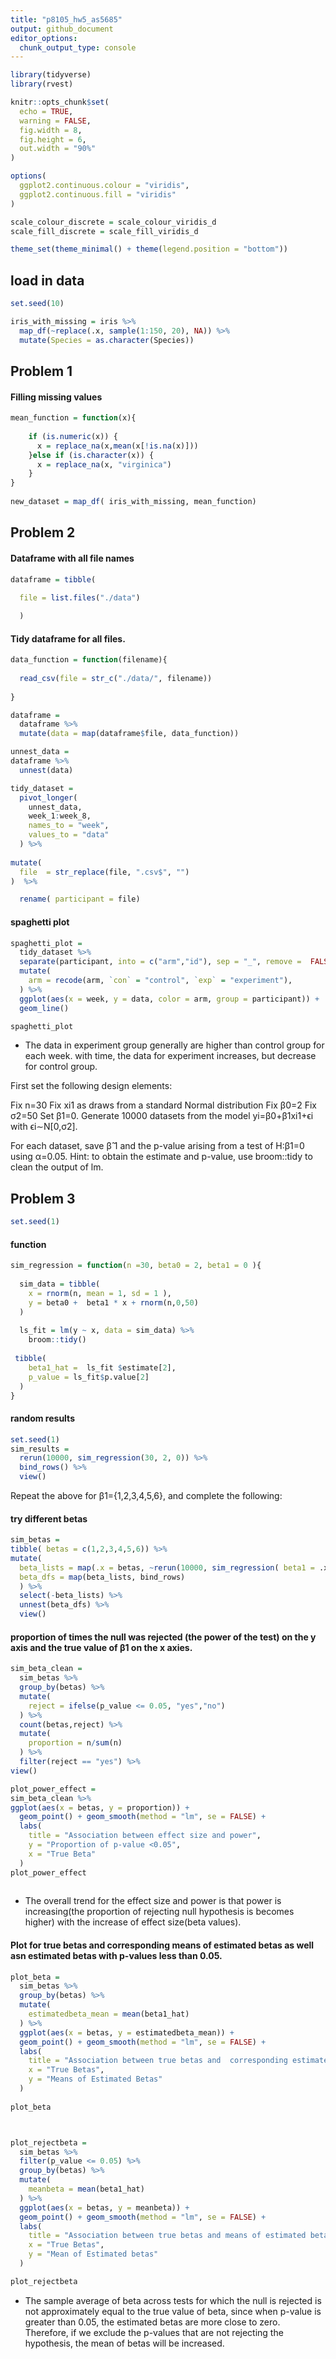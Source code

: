 ```yaml
---
title: "p8105_hw5_as5685"
output: github_document
editor_options: 
  chunk_output_type: console
---
```


```r
library(tidyverse)
library(rvest)

knitr::opts_chunk$set(
  echo = TRUE,
  warning = FALSE,
  fig.width = 8,
  fig.height = 6,
  out.width = "90%"
)

options(
  ggplot2.continuous.colour = "viridis",
  ggplot2.continuous.fill = "viridis"
)

scale_colour_discrete = scale_colour_viridis_d
scale_fill_discrete = scale_fill_viridis_d

theme_set(theme_minimal() + theme(legend.position = "bottom"))
```

## load in data

```r
set.seed(10)

iris_with_missing = iris %>% 
  map_df(~replace(.x, sample(1:150, 20), NA)) %>%
  mutate(Species = as.character(Species))
```

## Problem 1
#### Filling missing values 
```r
mean_function = function(x){
    
    if (is.numeric(x)) {
      x = replace_na(x,mean(x[!is.na(x)]))
    }else if (is.character(x)) {
      x = replace_na(x, "virginica")
    }
}
  
new_dataset = map_df( iris_with_missing, mean_function)
```


## Problem 2
#### Dataframe with all file names

```r
dataframe = tibble(
  
  file = list.files("./data")

  )

```

#### Tidy dataframe for all files. 

```r
data_function = function(filename){
    
  read_csv(file = str_c("./data/", filename))
  
}

dataframe = 
  dataframe %>% 
  mutate(data = map(dataframe$file, data_function))
```


```r
unnest_data = 
dataframe %>% 
  unnest(data)

tidy_dataset = 
  pivot_longer(
    unnest_data,
    week_1:week_8,
    names_to = "week",
    values_to = "data"
  ) %>% 
  
mutate(
  file  = str_replace(file, ".csv$", "")
)  %>% 

  rename( participant = file)
```

#### spaghetti plot 
```r

spaghetti_plot =
  tidy_dataset %>% 
  separate(participant, into = c("arm","id"), sep = "_", remove =  FALSE ) %>% 
  mutate(
    arm = recode(arm, `con` = "control", `exp` = "experiment"),
  ) %>% 
  ggplot(aes(x = week, y = data, color = arm, group = participant)) +
  geom_line()

spaghetti_plot
```

* The data in experiment group generally are higher than control group for each week. with time, the data for experiment increases, but decrease for control group. 



First set the following design elements:

Fix n=30
Fix xi1 as draws from a standard Normal distribution
Fix β0=2
Fix σ2=50
Set β1=0. Generate 10000 datasets from the model
yi=β0+β1xi1+ϵi
with ϵi∼N[0,σ2]. 

For each dataset, save β̂ 1 and the p-value arising from a test of H:β1=0 using α=0.05. Hint: to obtain the estimate and p-value, use broom::tidy to clean the output of lm.


## Problem 3
```r
set.seed(1)
```

#### function

```r
sim_regression = function(n =30, beta0 = 2, beta1 = 0 ){
  
  sim_data = tibble(
    x = rnorm(n, mean = 1, sd = 1 ),
    y = beta0 +  beta1 * x + rnorm(n,0,50)
  )
  
  ls_fit = lm(y ~ x, data = sim_data) %>% 
    broom::tidy()
  
 tibble(
    beta1_hat =  ls_fit $estimate[2],
    p_value = ls_fit$p.value[2] 
  )
}
```

#### random results
```r
set.seed(1)
sim_results = 
  rerun(10000, sim_regression(30, 2, 0)) %>% 
  bind_rows() %>% 
  view()

```

Repeat the above for β1={1,2,3,4,5,6}, and complete the following:


#### try different betas
```r
sim_betas = 
tibble( betas = c(1,2,3,4,5,6)) %>% 
mutate(
  beta_lists = map(.x = betas, ~rerun(10000, sim_regression( beta1 = .x))),
  beta_dfs = map(beta_lists, bind_rows)
  ) %>% 
  select(-beta_lists) %>%
  unnest(beta_dfs) %>% 
  view()
```


#### proportion of times the null was rejected (the power of the test) on the y axis and the true value of β1 on the x axies.
```r
sim_beta_clean = 
  sim_betas %>% 
  group_by(betas) %>% 
  mutate(
    reject = ifelse(p_value <= 0.05, "yes","no")
  ) %>% 
  count(betas,reject) %>% 
  mutate(
    proportion = n/sum(n)
  ) %>% 
  filter(reject == "yes") %>% 
view()

plot_power_effect =
sim_beta_clean %>% 
ggplot(aes(x = betas, y = proportion)) + 
  geom_point() + geom_smooth(method = "lm", se = FALSE) +
  labs(
    title = "Association between effect size and power",
    y = "Proportion of p-value <0.05",
    x = "True Beta"
  )
plot_power_effect
  
```

* The overall trend for the effect size and power is that power is increasing(the proportion of rejecting null hypothesis is becomes higher) with the increase of effect size(beta values).  


#### Plot for true betas and corresponding means of estimated betas as well asn estimated betas with p-values less than 0.05. 
```r
plot_beta = 
  sim_betas %>% 
  group_by(betas) %>% 
  mutate(
    estimatedbeta_mean = mean(beta1_hat)
  ) %>% 
  ggplot(aes(x = betas, y = estimatedbeta_mean)) + 
  geom_point() + geom_smooth(method = "lm", se = FALSE) +  
  labs(
    title = "Association between true betas and  corresponding estimated betas means",
    x = "True Betas",
    y = "Means of Estimated Betas"
  )
  
plot_beta



plot_rejectbeta =
  sim_betas %>% 
  filter(p_value <= 0.05) %>%
  group_by(betas) %>% 
  mutate(
    meanbeta = mean(beta1_hat)
  ) %>% 
  ggplot(aes(x = betas, y = meanbeta)) + 
  geom_point() + geom_smooth(method = "lm", se = FALSE) +
  labs(
    title = "Association between true betas and means of estimated beta for rejecting Ho",
    x = "True Betas",
    y = "Mean of Estimated betas"
  )

plot_rejectbeta

```

* The sample average of beta across tests for which the null is rejected is not approximately equal to the true value of beta, since when p-value is greater than 0.05, the estimated betas are more close to zero. Therefore, if we exclude the p-values that are not rejecting the hypothesis, the mean of betas will be increased. 





















